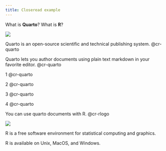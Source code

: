 ```yaml
---
title: Closeread example
---
```


::::{.cr-section}

What is __Quarto__? What is __R__?

:::{#cr-quarto}
![](https://quarto.org/quarto.png)
:::

Quarto is an open-source scientific and 
technical publishing system. @cr-quarto

Quarto lets you author documents using 
plain text markdown in your favorite editor. [@cr-quarto]{scale-by="2"}

1 [@cr-quarto]{pan-to="50%,50%"}

2 [@cr-quarto]{pan-to="-50%,50%"}

3 [@cr-quarto]{pan-to="-50%,-50%"}

4 [@cr-quarto]{pan-to="50%,-50%"}

You can use quarto documents with R. @cr-rlogo


:::{#cr-rlogo}
![](https://www.r-project.org/Rlogo.png)
:::

R is a free software environment for 
statistical computing and graphics. 

R is available on Unix, MacOS, and Windows.

::::
